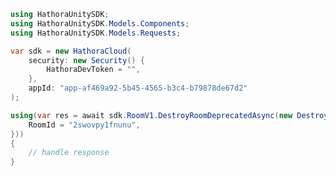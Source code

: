 ```csharp DestroyRoomDeprecated.cs
using HathoraUnitySDK;
using HathoraUnitySDK.Models.Components;
using HathoraUnitySDK.Models.Requests;

var sdk = new HathoraCloud(
    security: new Security() {
        HathoraDevToken = "",
    },
    appId: "app-af469a92-5b45-4565-b3c4-b79878de67d2"
);

using(var res = await sdk.RoomV1.DestroyRoomDeprecatedAsync(new DestroyRoomDeprecatedRequest() {
    RoomId = "2swovpy1fnunu",
}))
{
    // handle response
}
```

